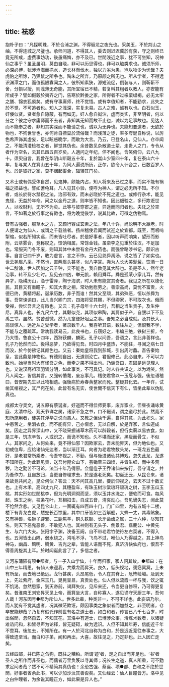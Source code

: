 ```yaml
---
---
---
```

title: 袪惑
---




抱朴子曰：“凡探明珠，不於合浦之渊，不得骊龙之夜光也。采美玉，不於荆山之岫，不得连城之尺璧也。承师问道，不得其人，委去则迟迟冀於有获，守之则终已竟无所成，虚费事妨功，後虽痛悔，亦不及已。世閒浅近之事，犹不可坐知，况神仙之事乎？虽圣虽明，莫由自晓，非可以历思得也，非可以触类求也。诚须所师，必深必博，犹涉沧海而挹水，造长林而伐木，独以力劣为患，岂以物少为忧哉？夫虎豹之所馀，乃狸鼠之所争也。陶朱之所弃，乃原颜之所无也。所从学者，不得远识渊潭之门，而值孤陋寡闻之人，彼所知素狭，源短流促，倒装与人，则靳靳不舍，分损以授，则浅薄无奇能，其所宝宿已不精，若复料其粗者以教人，亦安能有所成乎？譬如假穀於夷齐之门，告寒於黔娄之家，所得者不过橡栗缊褐，必无太牢之膳、锦衣狐裘矣。或有守事庸师，终不觉悟。或有幸值知者，不能勤求，此失之於不觉，不可追者也。知人之浅深，实复未易。古人之难，诚有以也。白石似玉，奸佞似贤。贤者愈自隐蔽，有而如无，奸人愈自衒沽，虚而类实，非至明者，何以分之？彼之守求庸师而不去者，非知其无知而故不止也，诚以为足事故也。见达人而不能奉之者，非知其实深而不能请之也，诚以为无异也。夫能知要道者，无欲於物也，不狥世誉也，亦何肯自摽显於流俗哉？而浅薄之徒，率多夸诞自称说，以厉色希声饰其虚妄，足以眩惑晚学，而敢为大言。乃云，已登名山，见仙人。仓卒闻之，不能清澄检校之者，鲜觉其伪也。余昔数见杂散道士辈，走贵人之门，专令从者作为空名，云其已四五百岁矣。人適问之年纪，佯不闻也，含笑俯仰，云八九十。须臾自言，我曾在华阴山断穀五十年，复於嵩山少室四十年，复在泰山六十年，复与某人在箕山五十年，为同人遍说所历，正尔，欲令人计合之，已数百岁人也。於是彼好之家，莫不烟起雾合，辐辏其门矣。

又术士或有偶受体自然，见鬼神，颇能内占，知人将来及已过之事，而实不能有祸福之损益也。譬如蓍龟耳。凡人见其小验，便呼为神人，谓之必无所不知。不尔者，或长於符水禁祝之法，治邪有效，而未必晓於不死之道也。或修行杂术，能见鬼怪，无益於年命。问之以金丹之道，则率皆不知也。因此细验之，多行欺诳世人，以收财利，无所不为矣。此等与彼穿窬之盗，异途而同归者也。夫讬之於空言，不如著之於行事之有徵也，将为晚觉後学，说其比故，可徵之伪物焉。

昔有古强者，服草木之方，又颇行容成玄素之法，年八十许，尚聪明不大羸老，时人便谓之为仙人，或谓之千载翁者。扬州稽使君闻而试迎之於宜都。既至，而咽呜掣缩，似若所知实远，而未皆吐尽者。於是好事者，因以听声而响集，望形而影附，云萃雾合，竞称叹之，馈饷相属，常馀金钱。虽栾李之见重於往汉，不足加也。常服天门冬不废，则知其体中未尝有金丹大药也。而强曾略涉书记，颇识古事。自言已四千岁，敢为虚言，言之不怍。云已见尧舜禹汤，说之皆了了如实也。世云尧眉八采，不然也，直两眉头甚竖，似八字耳。尧为人长大美髭髯，饮酒一日中二斛馀，世人因加之云千钟，实不能也，我自数见其大醉也。虽是圣人，然年老治事，转不及少壮时。及见去四凶，举元凯，赖用舜耳。舜是孤茕小家儿耳，然有异才，隐耕历山，渔于雷泽，陶于海滨，时人未有能赏其奇者。我见之所在以德化民，其目又有重瞳子，知其大贵之相，常劝勉慰劳之。善崇高尚，莫忧不富贵，火德已终，黄精将起，诞承历数，非子而谁！然其父至顽，其弟殊恶，恒以杀舜为事。吾常谏谕曰，此儿当兴卿门宗，四海将受其赐，不但卿家，不可取次也。俄而受禅，尝忆吾言之有徵也。又云：孔子母年十六七时，吾相之当生贵子，及生仲尼，真异人也，长九尺六寸，其颡似尧，其项似皋陶，其肩似子产，自腰以下不及禹三寸。虽然，贫苦孤微，然为儿童便好俎豆之事。吾知之必当成就。及其长大，高谈惊人，远近从之受学者，著录数千人。我喜听其语，数往从之，但恨我不学，不能与之覆疏耳。常劝我读易云，此良书也，丘窃好之，韦编三绝，铁挝三折，今乃大悟。鲁哀公十四年，西狩获麟，麟死。孔子以问吾，吾语之，言此非善祥也。孔子乃怆然而泣。後得恶梦，乃欲得见吾。时四月中盛热，不能往，寻闻之病七日而没，於今仿彿记其颜色也。又云：秦始皇将我到彭城，引出周时鼎。吾告秦始皇，言此鼎是神物也。有德则自出，无道则沦亡。君但修己，此必自来，不可以力致也。始皇当时大有怪吾之色，而牵之果不得出也。乃谢吾曰，君固是远见理人也。又说汉高祖项羽皆分明，如此事类，不可具记。时人各共识之，以为戏笑。然凡人闻之，皆信其言。又强转惛耄，废忘事几。稽使君曾以一玉卮与强，後忽语稽曰，昔安期先生以此物相遗。强後病於寿春黄整家而死。整疑其化去。一年许，试凿其棺视之，其尸宛在矣。此皆有名无实，使世閒不信天下有仙，皆坐此辈以伪乱真也。

成都太守吴文，说五原有蔡诞者，好道而不得佳师要事，废弃家业，但昼夜诵咏黄庭、太清中经、观天节详之属，诸家不急之书，口不辍诵，谓之道尽於此。然竟不知所施用者，徒美其浮华之说而愚人。又教之但读千遍，自得其意，为此积久，家中患苦之，坐消衣食，而不能有异，己亦惭忿，无以自解，於是弃家，言仙道成矣。因走之异界深山中，又不晓采掘诸草木药可以辟穀者，但行卖薪以易衣食，如是三年，饥冻辛苦，人或识之，而诡不知也。久不堪而还家，黑瘦而骨立，不似人。其家问之，从何处来，竟不得仙邪？因欺家云，吾未能昇天，但为地仙也。又初成位卑，应给诸仙先达者，当以渐迁耳。向者为老君牧数头龙，一班龙五色最好，是老君常所乘者，令吾守视之，不勤，但与後进诸仙共博戏，忽失此龙，龙遂不知所在。为此罪见责，送吾付昆仑山下，芸锄草三四顷，并皆生细，而中多荒秽，治之勤苦不可论，法当十年乃得原。会偓佺子王乔诸仙来按行，吾守请之，并为吾作力，且自放归，当更自修理求去，於是遂老死矣。初诞还云，从昆仑来，诸亲故竞共问之，昆仑何似？答云：天不问其高几里，要於仰视之，去天不过十数丈也。上有木禾，高四丈九尺，其穗盈车，有珠玉树沙棠琅玕碧瑰之树，玉李玉瓜玉桃，其实形如世閒桃李，但为光明洞彻而坚，须以玉井水洗之，便软而可食。每风起，珠玉之树，枝条花叶，互相扣击，自成五音，清哀动心。吾见谪失志，闻此莫不怆然含悲。又见昆仑山上，一面辄有四百四十门，门广四里，内有五城十二楼，楼下有青龙白虎，蜲蛇长百馀里，其中口牙皆如三百斛船，大蜂一丈，其毒煞象。又有神兽，名狮子辟邪、三鹿焦羊，铜头铁额、长牙凿齿之属，三十六种，尽知其名，则天下恶鬼恶兽，不敢犯人也。其神则有无头子、倒景君、翕鹿公、中黄先生、与六门大夫。张阳字子渊，浃备玉阙，自不带老君竹使符左右契者，不得入也。五河皆出山隅，弱水绕之，鸿毛不浮，飞鸟不过，唯仙人乃得越之。其上神鸟神马，幽昌、鹪明、腾黄、吉光之辈，皆能人语而不死，真济济快仙府也，恨吾不得善周旋其上耳。於时闻诞此言了了，多信之者。

又河东蒲阪有项●都者，与一子入山学仙，十年而归家，家人问其故。●都曰：在山中三年精思，有仙人来迎我，共乘龙而昇天。良久，低头视地，窈窈冥冥，上未有所至，而去地已绝远。龙行甚疾，头昂尾低，令人在其脊上，危怖崄巇。及到天上，先过紫府，金床玉几，晃晃昱昱，真贵处也。仙人但以流霞一杯与我，饮之辄不饥渴。忽然思家，到天帝前，谒拜失仪，见斥来还，令当更自修积，乃可得更复矣。昔淮南王刘安昇天见上帝，而箕坐大言，自称寡人，遂见谪守天厨三年，吾何人哉！河东因号●都为斥仙人。世多此辈，种类非一，不可不详也。此妄语乃尔，而人犹有不觉其虚者，况其微茫欺诳，颇因事类之象似者而加益之，非至明者，仓卒安能辨哉？乃复有假讬作前世有名之道士者，如白和者，传言已八千七百岁，时出俗閒，忽然自去，不知其在。其洛中有道士，已博涉众事，洽炼术数者，以诸疑难谘问和，和皆寻声为论释，皆无疑碍，故为远识。人但不知其年寿，信能近千年不啻耳。後忽去，不知所在。有一人於河北自称为白和，於是远近竞往奉事之，大得致遗至当。而白和子弟，闻和再出，大喜，故往见之，乃定非也。此人因亡走矣。

五经四部，并已陈之刍狗，既往之糟粕。所谓‘迹’者，足之自出而非足也。‘书’者圣人之所作而非圣也，而儒者万里负笈以寻其师；况长生之道，真人所重，可不勤求足问者哉？然不可不精简其真伪也！余恐古强、蔡诞、项●都、白和之不绝於世閒，好事者省余此书，可以少加沙汰其善否矣。又仙经云：仙人目瞳皆方。洛中见之白仲理者，为余说其瞳正方，如此果是异人也。”